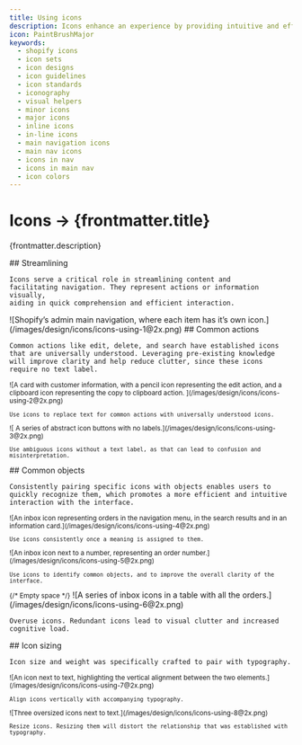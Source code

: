 ```yaml
---
title: Using icons
description: Icons enhance an experience by providing intuitive and efficient navigation, conveying information concisely, and making it more visually appealing.
icon: PaintBrushMajor
keywords:
  - shopify icons
  - icon sets
  - icon designs
  - icon guidelines
  - icon standards
  - iconography
  - visual helpers
  - minor icons
  - major icons
  - inline icons
  - in-line icons
  - main navigation icons
  - main nav icons
  - icons in nav
  - icons in main nav
  - icon colors
---
```


# Icons &rarr; {frontmatter.title}

<Lede>{frontmatter.description}</Lede>

<Subnav />

<LayoutSection card>
  <Text>
    ## Streamlining

    Icons serve a critical role in streamlining content and
    facilitating navigation. They represent actions or information visually,
    aiding in quick comprehension and efficient interaction.

  </Text>
  <Large>
    ![Shopify’s admin main navigation, where each item has it’s own
    icon.](/images/design/icons/icons-using-1@2x.png)
  </Large>
</LayoutSection>

<LayoutSection card>
  <Text>
    ## Common actions

    Common actions like edit, delete, and search have established icons that are universally understood. Leveraging pre-existing knowledge will improve clarity and help reduce clutter, since these icons require no text label.

  </Text>
  <Small variant="do">
    ![A card with customer information, with a pencil icon representing the edit action, and a clipboard icon representing the copy to clipboard action. ](/images/design/icons/icons-using-2@2x.png)

    Use icons to replace text for common actions with universally understood icons.

  </Small>

  <Small variant="dont">
    ![ A series of abstract icon buttons with no labels.](/images/design/icons/icons-using-3@2x.png)

    Use ambiguous icons without a text label, as that can lead to confusion and misinterpretation.

  </Small>
</LayoutSection>

<LayoutSection card>
  <Text>
    ## Common objects

    Consistently pairing specific icons with objects enables users to quickly recognize them, which promotes a more efficient and intuitive interaction with the interface.

  </Text>
  <Small variant="do">
    ![An inbox icon representing orders in the navigation menu, in the search results and in an information card.](/images/design/icons/icons-using-4@2x.png)

    Use icons consistently once a meaning is assigned to them.

  </Small>
  <Small variant="do">
    ![An inbox icon next to a number, representing an order number.](/images/design/icons/icons-using-5@2x.png)

    Use icons to identify common objects, and to improve the overall clarity of the interface.

  </Small>
  <Small>{/* Empty space */}</Small>
  <Large variant="dont">
    ![A series of inbox icons in a table with all the orders.](/images/design/icons/icons-using-6@2x.png)

    Overuse icons. Redundant icons lead to visual clutter and increased cognitive load.

  </Large>
</LayoutSection>

<LayoutSection card>
  <Text>
    ## Icon sizing

    Icon size and weight was specifically crafted to pair with typography.

  </Text>
  <Small variant="do">
    ![An icon next to text, highlighting the vertical alignment between the two elements.](/images/design/icons/icons-using-7@2x.png)

    Align icons vertically with accompanying typography.

  </Small>
  <Small variant="dont">
    ![Three oversized icons next to text.](/images/design/icons/icons-using-8@2x.png)

    Resize icons. Resizing them will distort the relationship that was established with typography.

  </Small>
</LayoutSection>
